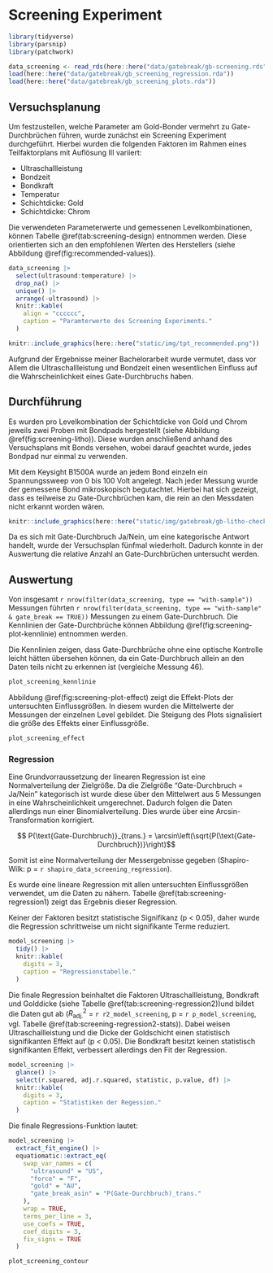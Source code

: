 # Screening Experiment {#gb-screening}

```r
library(tidyverse)
library(parsnip)
library(patchwork)
```

```r
data_screening <- read_rds(here::here("data/gatebreak/gb-screening.rds"))
load(here::here("data/gatebreak/gb_screening_regression.rda"))
load(here::here("data/gatebreak/gb_screening_plots.rda"))
```

## Versuchsplanung {#gb-screening-doe}

Um festzustellen, welche Parameter am Gold-Bonder vermehrt zu Gate-Durchbrüchen führen, wurde zunächst ein Screening Experiment durchgeführt. Hierbei wurden die folgenden Faktoren im Rahmen eines Teilfaktorplans mit Auflösung III variiert:

- Ultraschallleistung
- Bondzeit
- Bondkraft
- Temperatur
- Schichtdicke: Gold
- Schichtdicke: Chrom

Die verwendeten Parameterwerte und gemessenen Levelkombinationen, können Tabelle \@ref(tab:screening-design) entnommen werden. Diese orientierten sich an den empfohlenen Werten des Herstellers (siehe Abbildung \@ref(fig:recommended-values)).

```r
data_screening |> 
  select(ultrasound:temperature) |> 
  drop_na() |>
  unique() |> 
  arrange(-ultrasound) |> 
  knitr::kable(
    align = "cccccc",
    caption = "Paramterwerte des Screening Experiments."
  )
```

```r
knitr::include_graphics(here::here("static/img/tpt_recommended.png"))
```

Aufgrund der Ergebnisse meiner Bachelorarbeit wurde vermutet, dass vor Allem die Ultraschallleistung und Bondzeit einen wesentlichen Einfluss auf die Wahrscheinlichkeit eines Gate-Durchbruchs haben.

## Durchführung

Es wurden pro Levelkombination der Schichtdicke von Gold und Chrom jeweils zwei Proben mit Bondpads hergestellt (siehe Abbildung \@ref(fig:screening-litho)). Diese wurden anschließend anhand des Versuchsplans mit Bonds versehen, wobei darauf geachtet wurde, jedes Bondpad nur einmal zu verwenden. 

Mit dem Keysight B1500A wurde an jedem Bond einzeln ein Spannungssweep von 0 bis 100 Volt angelegt. Nach jeder Messung wurde der gemessene Bond mikroskopisch begutachtet. Hierbei hat sich gezeigt, dass es teilweise zu Gate-Durchbrüchen kam, die rein an den Messdaten nicht erkannt worden wären.

```r
knitr::include_graphics(here::here("static/img/gatebreak/gb-litho-check.png"))
```

Da es sich mit Gate-Durchbruch Ja/Nein, um eine kategorische Antwort handelt, wurde der Versuchsplan fünfmal wiederholt. Dadurch konnte in der Auswertung die relative Anzahl an Gate-Durchbrüchen untersucht werden.

## Auswertung

Von insgesamt `r nrow(filter(data_screening, type == "with-sample"))` Messungen führten `r nrow(filter(data_screening, type == "with-sample" & gate_break == TRUE))` Messungen zu einem Gate-Durchbruch. Die Kennlinien der Gate-Durchbrüche können Abbildung \@ref(fig:screening-plot-kennlinie) entnommen werden.

Die Kennlinien zeigen, dass Gate-Durchbrüche ohne eine optische Kontrolle leicht hätten übersehen können, da ein Gate-Durchbruch allein an den Daten teils nicht zu erkennen ist (vergleiche Messung 46). 

```r
plot_screening_kennlinie
```

Abbildung \@ref(fig:screening-plot-effect) zeigt die Effekt-Plots der untersuchten Einflussgrößen. In diesem wurden die Mittelwerte der Messungen der einzelnen Level gebildet. Die Steigung des Plots signalisiert die größe des Effekts einer Einflussgröße.

```r
plot_screening_effect
```

### Regression

Eine Grundvorraussetzung der linearen Regression ist eine Normalverteilung der Zielgröße. Da die Zielgröße "Gate-Durchbruch = Ja/Nein" kategorisch ist wurde diese über den Mittelwert aus 5 Messungen in eine Wahrscheinlichkeit umgerechnet. Dadurch folgen die Daten allerdings nun einer Binomialverteilung. Dies wurde über eine Arcsin-Transformation korrigiert.

$$ P(\text{Gate-Durchbruch)}_{trans.} = \arcsin\left(\sqrt{P(\text{Gate-Durchbruch})}\right)$$

Somit ist eine Normalverteilung der Messergebnisse gegeben (Shapiro-Wilk: p = `r shapiro_data_screening_regression`).

Es wurde eine lineare Regression mit allen untersuchten Einflussgrößen verwendet, um die Daten zu nähern. Tabelle \@ref(tab:screening-regression1) zeigt das Ergebnis dieser Regression. 

Keiner der Faktoren besitzt statistische Signifikanz (p < 0.05), daher wurde die Regression schrittweise um nicht signifikante Terme reduziert.

```r
model_screening |> 
  tidy() |> 
  knitr::kable(
    digits = 3,
    caption = "Regressionstabelle."
  )
```

Die finale Regression beinhaltet die Faktoren Ultraschallleistung, Bondkraft und Golddicke (siehe Tabelle \@ref(tab:screening-regression2))und bildet die Daten gut ab ($R^2_{\text{adj.}}$ = `r r2_model_screening`, p = `r p_model_screening`, vgl. Tabelle \@ref(tab:screening-regression2-stats)). Dabei weisen Ultraschallleistung und die Dicke der Goldschicht einen statistisch signifikanten Effekt auf (p < 0.05). Die Bondkraft besitzt keinen statistisch signifikanten Effekt, verbessert allerdings den Fit der Regression. 

```r
model_screening |> 
  glance() |> 
  select(r.squared, adj.r.squared, statistic, p.value, df) |> 
  knitr::kable(
    digits = 3,
    caption = "Statistiken der Regession."
  )
```

Die finale Regressions-Funktion lautet:

```r
model_screening |> 
  extract_fit_engine() |> 
  equatiomatic::extract_eq(
    swap_var_names = c(
      "ultrasound" = "US",
      "force" = "F",
      "gold" = "AU",
      "gate_break_asin" = "P(Gate-Durchbruch)_trans."
    ),
    wrap = TRUE,
    terms_per_line = 3,
    use_coefs = TRUE,
    coef_digits = 3,
    fix_signs = TRUE
  )
```

```r
plot_screening_contour
```

